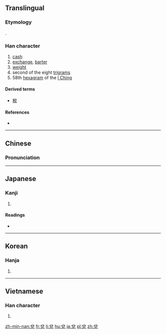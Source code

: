 {{also|兑}}
==Translingual==

===Etymology===
{{Han compound|八|兄|ls=ic}}.

===Han character===
{{Han char|rn=10|rad=儿|as=05|sn=7|four=8021<sub>6</sub>|canj=金口竹山 (CRHU)|ids=⿱[[八]][[兄]]}}

# [[cash]]
# [[exchange]], [[barter]]
# [[weight]]
# second of the eight [[w:Ba Gua|trigrams]]
# 58th [[hexagram]] of the [[I Ching]]

====Derived terms====
* [[稅]]

====References====
* {{Han ref|kx=0124.210|dkj=01356|dj=0264.010|hdz=10271.010|uh=514C|ud=20812|bh=A749|bd=42825}}

----

==Chinese==
{{zh-forms|s=兑}}

===Pronunciation===
{{zh-pron
|m=duì
|c=deoi3,deoi6
|mc=
|oc=
|ma=
|cat=n
}}

----

==Japanese==

===Kanji===
{{ja-kanji|grade=|rs=儿05}}

# {{defn|lang=ja|sort=儿05}}

====Readings====
* {{ja-readings|on=[[だ]] (da), [[たい]] (tai), [[えい]] (ei)|kun=[[よろこぶ]] (yorokobu)}}

----

==Korean==

===Hanja===
{{ko-hanja|hangeul=[[태]], [[예]]|rv=tae, ye|mr=t'ae, ye}}

# {{defn|lang=ko|sort=儿05}}

----

==Vietnamese==

===Han character===
{{vi-hantu|[[đoái]]|rs=儿05}}

# {{defn|lang=vi|sort=儿05}}

[[zh-min-nan:兌]]
[[fr:兌]]
[[li:兌]]
[[hu:兌]]
[[ja:兌]]
[[pl:兌]]
[[zh:兌]]